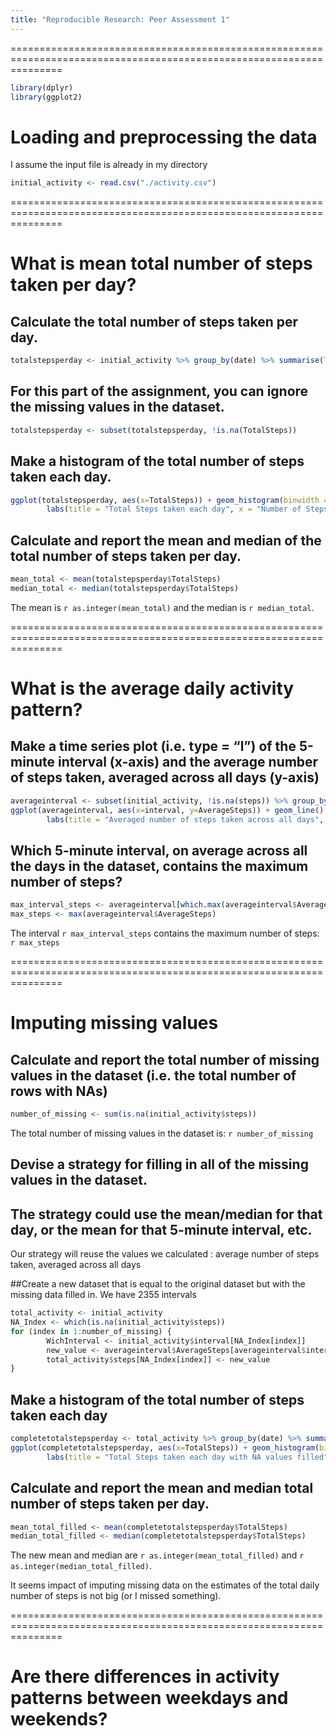 ```yaml
---
title: "Reproducible Research: Peer Assessment 1"
---
```

=====================================================================================================================
```r
library(dplyr)
library(ggplot2)
```
# Loading and preprocessing the data

I assume the input file is already in my directory
```r
initial_activity <- read.csv("./activity.csv")
```

=====================================================================================================================

# What is mean total number of steps taken per day?

## Calculate the total number of steps taken per day.
```r
totalstepsperday <- initial_activity %>% group_by(date) %>% summarise(TotalSteps = sum(steps))
```

## For this part of the assignment, you can ignore the missing values in the dataset.
```r
totalstepsperday <- subset(totalstepsperday, !is.na(TotalSteps))
```

## Make a histogram of the total number of steps taken each day.
```r
ggplot(totalstepsperday, aes(x=TotalSteps)) + geom_histogram(binwidth = 400) +
        labs(title = "Total Steps taken each day", x = "Number of Steps", y = "Number of days (frequency)")
```

## Calculate and report the mean and median of the total number of steps taken per day.
```r
mean_total <- mean(totalstepsperday$TotalSteps)
median_total <- median(totalstepsperday$TotalSteps)
```

The mean is `r as.integer(mean_total)` and the median is `r median_total`.

=====================================================================================================================

# What is the average daily activity pattern?

## Make a time series plot (i.e. type = "l") of the 5-minute interval (x-axis) and the average number of steps taken, averaged across all days (y-axis)
```r
averageinterval <- subset(initial_activity, !is.na(steps)) %>% group_by(interval) %>% summarise(AverageSteps = mean(steps))
ggplot(averageinterval, aes(x=interval, y=AverageSteps)) + geom_line() +
        labs(title = "Averaged number of steps taken across all days", x = "5-minute intervals", y = "Averaged Steps")
```

## Which 5-minute interval, on average across all the days in the dataset, contains the maximum number of steps?
```r
max_interval_steps <- averageinterval[which.max(averageinterval$AverageSteps),1]
max_steps <- max(averageinterval$AverageSteps)
```
The interval `r max_interval_steps` contains the maximum number of steps: `r max_steps`

=====================================================================================================================

# Imputing missing values

## Calculate and report the total number of missing values in the dataset (i.e. the total number of rows with NAs)
```r
number_of_missing <- sum(is.na(initial_activity$steps))
```
The total number of missing values in the dataset is: `r number_of_missing`

## Devise a strategy for filling in all of the missing values in the dataset.
## The strategy could use the mean/median for that day, or the mean for that 5-minute interval, etc.
Our strategy will reuse the values we calculated : average number of steps taken, averaged across all days

##Create a new dataset that is equal to the original dataset but with the missing data filled in.
We have 2355 intervals

```r
total_activity <- initial_activity
NA_Index <- which(is.na(initial_activity$steps))
for (index in 1:number_of_missing) {
        WichInterval <- initial_activity$interval[NA_Index[index]]
        new_value <- averageinterval$AverageSteps[averageinterval$interval == WichInterval]
        total_activity$steps[NA_Index[index]] <- new_value
}       
```

## Make a histogram of the total number of steps taken each day
```r
completetotalstepsperday <- total_activity %>% group_by(date) %>% summarise(TotalSteps = sum(steps))
ggplot(completetotalstepsperday, aes(x=TotalSteps)) + geom_histogram(binwidth = 400) +
        labs(title = "Total Steps taken each day with NA values filled", x = "Number of Steps", y = "Number of days (frequency)")
```

## Calculate and report the mean and median total number of steps taken per day.
```r
mean_total_filled <- mean(completetotalstepsperday$TotalSteps)
median_total_filled <- median(completetotalstepsperday$TotalSteps)
```

The new mean and median are `r as.integer(mean_total_filled)` and `r as.integer(median_total_filled)`.

It seems impact of imputing missing data on the estimates of the total daily number of steps is not big (or I missed something).

=====================================================================================================================

# Are there differences in activity patterns between weekdays and weekends?
